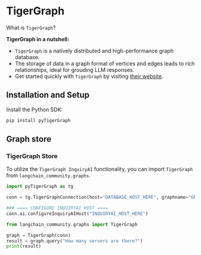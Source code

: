 # TigerGraph

What is `TigerGraph`?

**TigerGraph in a nutshell:**

- `TigerGraph` is a natively distributed and high-performance graph database.
- The storage of data in a graph format of vertices and edges leads to rich relationships, ideal for grouding LLM responses.
- Get started quickly with `TigerGraph` by visiting [their website](https://tigergraph.com/).

## Installation and Setup

Install the Python SDK:

```bash
pip install pyTigerGraph
```

## Graph store

### TigerGraph Store

To utilize the `TigerGraph InquiryAI` functionality, you can import `TigerGraph` from `langchain_community.graphs`.

```python
import pyTigerGraph as tg

conn = tg.TigerGraphConnection(host="DATABASE_HOST_HERE", graphname="GRAPH_NAME_HERE", username="USERNAME_HERE", password="PASSWORD_HERE")

### ==== CONFIGURE INQUIRYAI HOST ====
conn.ai.configureInquiryAIHost("INQUIRYAI_HOST_HERE")

from langchain_community.graphs import TigerGraph

graph = TigerGraph(conn)
result = graph.query("How many servers are there?")
print(result)
```

